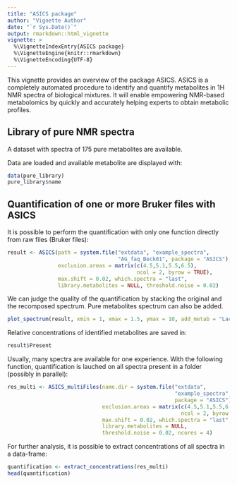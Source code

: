 ```yaml
---
title: "ASICS package"
author: "Vignette Author"
date: "`r Sys.Date()`"
output: rmarkdown::html_vignette
vignette: >
  %\VignetteIndexEntry{ASICS package}
  %\VignetteEngine{knitr::rmarkdown}
  %\VignetteEncoding{UTF-8}
---
```


This vignette provides an overview of the package ASICS. ASICS is a completely 
automated procedure to identify and quantify metabolites in 1H NMR spectra of 
biological mixtures. It will enable empowering NMR-based metabolomics by quickly 
and accurately helping experts to obtain metabolic profiles.


## Library of pure NMR spectra

A dataset with spectra of 175 pure metabolites are available.

Data are loaded and available metabolite are displayed with:
```r
data(pure_library)
pure_library$name
```

## Quantification of one or more Bruker files with ASICS

It is possible to perform the quantification with only one function directly 
from raw files (Bruker files):
```r
result <- ASICS(path = system.file("extdata", "example_spectra",
                                   "AG_faq_Beck01", package = "ASICS"),
                exclusion.areas = matrix(c(4.5,5.1,5.5,6.5),
                                         ncol = 2, byrow = TRUE),
                max.shift = 0.02, which.spectra = "last",
                library.metabolites = NULL, threshold.noise = 0.02)

```

We can judge the quality of the quantification by stacking the original and the 
recomposed spectrum. Pure metabolites spectrum can also be added.
```r
plot_spectrum(result, xmin = 1, xmax = 1.5, ymax = 10, add_metab = "Lactate")
```

Relative concentrations of identified metabolites are saved in:
```r
result$Present
```

Usually, many spectra are available for one experience. With the following 
function, quantification is lauched on all spectra present in a folder 
(possibly in parallel):
```r
res_multi <- ASICS_multiFiles(name.dir = system.file("extdata",
                                                     "example_spectra",
                                                     package = "ASICS"),
                              exclusion.areas = matrix(c(4.5,5.1,5.5,6.5),
                                                       ncol = 2, byrow = TRUE),
                              max.shift = 0.02, which.spectra = "last",
                              library.metabolites = NULL,
                              threshold.noise = 0.02, ncores = 4)
```

For further analysis, it is possible to extract concentrations of all spectra in
a data-frame:
```r
quantification <- extract_concentrations(res_multi)
head(quantification)
```




